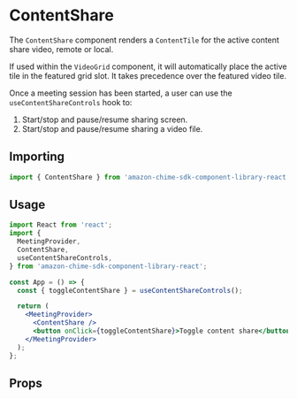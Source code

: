 
<Meta title="SDK Components/ContentShare" />

# ContentShare

The `ContentShare` component renders a `ContentTile` for the active content share video, remote or local.

If used within the `VideoGrid` component, it will automatically place the active tile in the featured grid slot. It takes precedence over the featured video tile.

Once a meeting session has been started, a user can use the `useContentShareControls` hook to:

1. Start/stop and pause/resume sharing screen.
2. Start/stop and pause/resume sharing a video file.

## Importing

```javascript
import { ContentShare } from 'amazon-chime-sdk-component-library-react';
```

## Usage

```jsx
import React from 'react';
import {
  MeetingProvider,
  ContentShare,
  useContentShareControls,
} from 'amazon-chime-sdk-component-library-react';

const App = () => {
  const { toggleContentShare } = useContentShareControls();

  return (
    <MeetingProvider>
      <ContentShare />
      <button onClick={toggleContentShare}>Toggle content share</button>
    </MeetingProvider>
  );
};
```

## Props

<Props of={ContentShare} />
